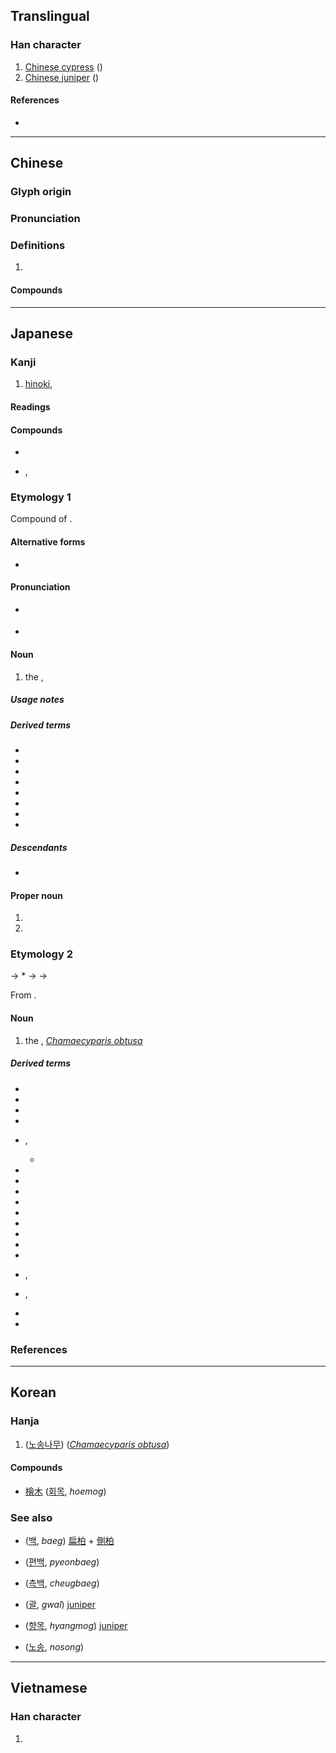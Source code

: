 {{also|栝|桧}}
{{character info/new}}
==Translingual==

===Han character===
{{Han char|rn=75|rad=木|as=13|sn=17|four=48966|canj=DOMA|ids=⿰木會}}

# [[Chinese cypress]] ({{taxlink|Cupressus duclouxiana|species|noshow=1}})
# [[Chinese juniper]] ({{taxlink|Juniperus chinensis|species|noshow=1}})

====References====
* {{Han ref|kx=0557.110|dkj=15676|dj=0946.180|hdz=21303.040|uh=6A9C|ud=27292|bh=C0CC|bd=49356}}

----

==Chinese==
{{zh-forms|s=桧}}

===Glyph origin===
{{Han etym}}

===Pronunciation===
{{zh-pron
|m=guì,kuài,huì
|c=kui2
|mn=kòe
|mc=y
|oc=y
|ma=
|cat=pn
}}

===Definitions===
{{zh-hanzi}}

# {{rfdef|lang=zh}}

====Compounds====
{{zh-der|檜柏|檜木|紅檜}}

----

==Japanese==
{{ja-kanji forms|桧|檜}}

===Kanji===
{{ja-kanji|grade=|rs=木13|shin=桧}}

# [[hinoki]], {{vern|Japanese cypress}}

====Readings====
{{ja-readings
|goon=け<け<くゑ
|kanon=かい<くわい
|kun=ひ-, ひのき-
}}

====Compounds====
* {{ja-r|老檜|ろうかい}}
* {{ja-r|翌檜|アスナロ}}, {{ja-r|翌檜|アスナロウ}}

===Etymology 1===
<div style="float:right;">
{{wp|lang=ja|ヒノキ}}
{{wp|Chamaecyparis obtusa}}
</div>
{{ja-kanjitab|ひのき|yomi=k}}

Compound of {{com|ja|sort=ひのき|檜|tr1=hi|t1={{l|en|Japanese cypress}}|pos1=see below|の|tr2=no|pos2=attributive particle|木|tr3=ki|t3=[[tree]]}}.

====Alternative forms====
* {{ja-l|檜木}}

====Pronunciation====
{{ja-pron|y=k|ひのき|acc=1|acc2=0|dev=3|acc_ref=DJR|acc2_ref=DJR}}
* {{a|Osaka}} {{ja-accent-common|a|ひ|のき}}
* {{a|{{w|Late Middle Japanese}}}} {{IPAchar|/ɸinoki/}}

====Noun====
{{ja-noun|shin=桧|ひのき|ヒノキ}}

# the {{l|en|Japanese cypress}}, ''{{l|mul|Chamaecyparis obtusa}}''

=====Usage notes=====
{{U:ja:biology|ヒノキ}}

=====Derived terms=====
{{der-top}}
* {{ja-r|檜 翌檜|ヒノキ アスナロ}}
* {{ja-r|檜%笠|ひのき%がさ}}
* {{ja-r|檜%玉|ひのき%だま}}
* {{ja-r|檜%綱|ひのき%づな}}
* {{ja-r|檜 舞台|ひのき ぶたい}}
* {{ja-r|明日は檜|あす は ひのき}}
* {{ja-r|木曽 檜|^きそ ^ひのき}}
* {{ja-r|台湾 檜|^タイワン ヒノキ}}
{{der-bottom}}

=====Descendants=====
* {{desc|en|hinoki}}

====Proper noun====
{{ja-pos|proper|shin=桧|ひのき}}

# {{given name|female|lang=ja|A=a|nodot=1|sort=ひのき}}
# {{surname|lang=ja|A=a|nodot=1|sort=ひのき}}

===Etymology 2===
{{ja-kanjitab|ひ|yomi=k}}
{{IPAfont|⟨pi<sub>1</sub>⟩}} → *{{IPAchar|/pʲi/}} → {{IPAchar|/fi/}} → {{IPAchar|/hi/}}

From {{inh|ja|ojp|sort=ひ|-}}.

====Noun====
{{ja-noun|shin=桧|ひ}}

# {{lb|ja|sort=ひ|obsolete}} the {{l|en|Japanese cypress}}, ''[[Chamaecyparis obtusa]]''

=====Derived terms=====
{{der-top}}
* {{ja-r|檜%扇|ひ%-おうぎ}}
* {{ja-r|檜%垣|ひ%がき}}
* {{ja-r|檜%笠|ひ%がさ}}
* {{ja-r|檜%隈|^ひ%ぐま}}
* {{ja-r|檜曾|ひそ|rom=-}}, {{ja-r|檜楚|ひそ}}
** {{ja-r|白%檜曾|シラ%ビソ}}
* {{ja-r|檜%枝%岐|^ひの%え%また}}
* {{ja-r|檜隈|^ひのくま}}
* {{ja-r|檜葉|ひば}}
* {{ja-r|檜%原|ひ%ばら}}
* {{ja-r|檜%物|ひ%もの}}
* {{ja-r|檜%山|^ひ%やま}}
* {{ja-r|檜皮|ひわだ}}
* {{ja-r|檜破り子|ひわりご}}
* {{ja-r|明日檜|あすひ}}
* {{ja-r|黒%檜|くろ%び}}, {{ja-r|黒%檜|くろ%べ}}
* {{ja-r|白%檜|しら%び}}, {{ja-r|白%檜|しら%べ}}
* {{ja-r|唐%檜|トウ%ヒ}}
* {{ja-r|紅%檜|ベニ%ヒ}}
{{der-bottom}}

===References===
<references/>

----

==Korean==

===Hanja===
{{ko-hanja|hangeul=[[회]], [[괄]]|eumhun=|rv=hoe, gwal|mr=hoe, kwal|y=hoy, kwal}}

# ([[노송]][[나무]]) {{l|en|Japanese cypress}} (''[[Chamaecyparis obtusa]]'')

====Compounds====
* [[檜木]] ([[회목]], ''hoemog'') {{l|en|Japanese cypress}}

===See also===
{{top2}}
* {{l|ko|柏}} ([[백]], ''baeg'') [[扁柏]] + [[側柏]]
* {{l|ko|扁柏}} ([[편백]], ''pyeonbaeg'') {{l|en|Japanese cypress}}
* {{l|ko|側柏}} ([[측백]], ''cheugbaeg'') {{vern|oriental thuja}}
{{mid2}}
* {{l|ko|栝}} ([[괄]], ''gwal'') [[juniper]]
* {{l|ko|香木}} ([[향목]], ''hyangmog'') [[juniper]]
* {{l|ko|老松}} ([[노송]], ''nosong'') {{l|en|Japanese cypress}}
{{bottom}}

----

==Vietnamese==

===Han character===
{{vi-readings|rs=木13|hanviet=cối}}

# {{defn|lang=vi|sort=木13}}